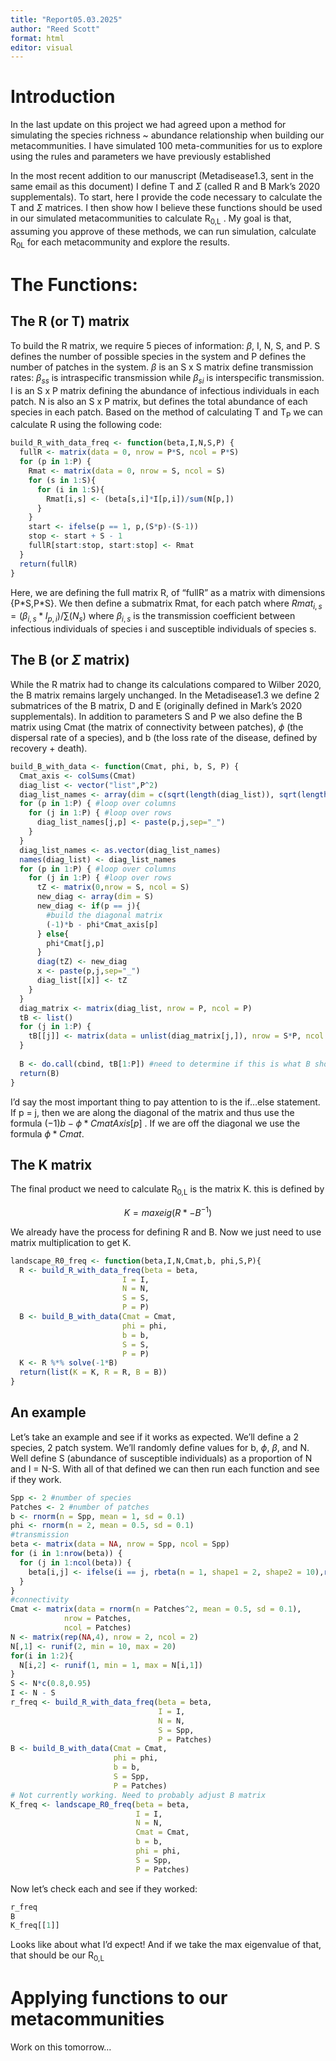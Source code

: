 ```yaml
---
title: "Report05.03.2025"
author: "Reed Scott"
format: html
editor: visual
---
```


# Introduction

In the last update on this project we had agreed upon a method for simulating the species richness \~ abundance relationship when building our metacommunities. I have simulated 100 meta-communities for us to explore using the rules and parameters we have previously established

In the most recent addition to our manuscript (Metadisease1.3, sent in the same email as this document) I define T and $\Sigma$ (called R and B Mark's 2020 supplementals). To start, here I provide the code necessary to calculate the T and $\Sigma$ matrices. I then show how I believe these functions should be used in our simulated metacommunities to calculate R~0,L~ . My goal is that, assuming you approve of these methods, we can run simulation, calculate R~0L~ for each metacommunity and explore the results.

# The Functions:

## The R (or T) matrix

To build the R matrix, we require 5 pieces of information: $\beta$, I, N, S, and P. S defines the number of possible species in the system and P defines the number of patches in the system. $\beta$ is an S x S matrix define transmission rates: $\beta_{ss}$ is intraspecific transmission while $\beta_{si}$ is interspecific transmission. I is an S x P matrix defining the abundance of infectious individuals in each patch. N is also an S x P matrix, but defines the total abundance of each species in each patch. Based on the method of calculating T and T~P~ we can calculate R using the following code:

```r
build_R_with_data_freq <- function(beta,I,N,S,P) {
  fullR <- matrix(data = 0, nrow = P*S, ncol = P*S)
  for (p in 1:P) {
    Rmat <- matrix(data = 0, nrow = S, ncol = S)
    for (s in 1:S){
      for (i in 1:S){
        Rmat[i,s] <- (beta[s,i]*I[p,i])/sum(N[p,])
      }
    }
    start <- ifelse(p == 1, p,(S*p)-(S-1))
    stop <- start + S - 1
    fullR[start:stop, start:stop] <- Rmat
  }
  return(fullR)
}
```

Here, we are defining the full matrix R, of "fullR" as a matrix with dimensions {P\*S,P\*S}. We then define a submatrix Rmat, for each patch where $Rmat_{i,s} = (\beta_{i,s}*I_{p,i})/\sum(N_s)$ where $\beta_{i,s}$ is the transmission coefficient between infectious individuals of species i and susceptible individuals of species s.

## The B (or $\Sigma$ matrix)  

While the R matrix had to change its calculations compared to Wilber 2020, the B matrix remains largely unchanged. In the Metadisease1.3 we define 2 submatrices of the B matrix, D and E (originally defined in Mark's 2020 supplementals). In addition to parameters S and P we also define the B matrix using Cmat (the matrix of connectivity between patches), $\phi$ (the dispersal rate of a species), and b (the loss rate of the disease, defined by recovery + death).

```r
build_B_with_data <- function(Cmat, phi, b, S, P) {
  Cmat_axis <- colSums(Cmat)
  diag_list <- vector("list",P^2)
  diag_list_names <- array(dim = c(sqrt(length(diag_list)), sqrt(length(diag_list))))
  for (p in 1:P) { #loop over columns
    for (j in 1:P) { #loop over rows
      diag_list_names[j,p] <- paste(p,j,sep="_")
    }
  }
  diag_list_names <- as.vector(diag_list_names)
  names(diag_list) <- diag_list_names
  for (p in 1:P) { #loop over columns
    for (j in 1:P) { #loop over rows
      tZ <- matrix(0,nrow = S, ncol = S)
      new_diag <- array(dim = S)
      new_diag <- if(p == j){
        #build the diagonal matrix
        (-1)*b - phi*Cmat_axis[p]
      } else{
        phi*Cmat[j,p]
      }
      diag(tZ) <- new_diag
      x <- paste(p,j,sep="_")
      diag_list[[x]] <- tZ 
    }
  }
  diag_matrix <- matrix(diag_list, nrow = P, ncol = P)
  tB <- list()
  for (j in 1:P) {
    tB[[j]] <- matrix(data = unlist(diag_matrix[j,]), nrow = S*P, ncol = S, byrow = T) #looks like this worked!
  }
  
  B <- do.call(cbind, tB[1:P]) #need to determine if this is what B should look like
  return(B) 
}
```

I'd say the most important thing to pay attention to is the if...else statement. If p = j, then we are along the diagonal of the matrix and thus use the formula $(-1)b - \phi*CmatAxis[p]$ . If we are off the diagonal we use the formula $\phi * Cmat$.

## The K matrix

The final product we need to calculate R~0,L~ is the matrix K. this is defined by

$$
K = max eig (R*-B^{-1})
$$

We already have the process for defining R and B. Now we just need to use matrix multiplication to get K.

```r
landscape_R0_freq <- function(beta,I,N,Cmat,b, phi,S,P){
  R <- build_R_with_data_freq(beta = beta,
                         I = I,
                         N = N,
                         S = S,
                         P = P)
  B <- build_B_with_data(Cmat = Cmat,
                         phi = phi,
                         b = b,
                         S = S,
                         P = P)
  K <- R %*% solve(-1*B)
  return(list(K = K, R = R, B = B))
}
```

## An example

Let's take an example and see if it works as expected. We'll define a 2 species, 2 patch system. We'll randomly define values for b, $\phi$, $\beta$, and N. Well define S (abundance of susceptible individuals) as a proportion of N and I = N-S. With all of that defined we can then run each function and see if they work.

```r
Spp <- 2 #number of species
Patches <- 2 #number of patches
b <- rnorm(n = Spp, mean = 1, sd = 0.1)
phi <- rnorm(n = 2, mean = 0.5, sd = 0.1)
#transmission
beta <- matrix(data = NA, nrow = Spp, ncol = Spp)
for (i in 1:nrow(beta)) {
  for (j in 1:ncol(beta)) {
    beta[i,j] <- ifelse(i == j, rbeta(n = 1, shape1 = 2, shape2 = 10),rbeta(n = 1, shape1 = 1, shape2 = 1))
  }
}
#connectivity
Cmat <- matrix(data = rnorm(n = Patches^2, mean = 0.5, sd = 0.1),
            nrow = Patches,
            ncol = Patches)
N <- matrix(rep(NA,4), nrow = 2, ncol = 2)
N[,1] <- runif(2, min = 10, max = 20)
for(i in 1:2){
  N[i,2] <- runif(1, min = 1, max = N[i,1])
}
S <- N*c(0.8,0.95)
I <- N - S
r_freq <- build_R_with_data_freq(beta = beta,
                                 I = I,
                                 N = N,
                                 S = Spp,
                                 P = Patches)
B <- build_B_with_data(Cmat = Cmat,
                       phi = phi,
                       b = b, 
                       S = Spp,
                       P = Patches)
# Not currently working. Need to probably adjust B matrix
K_freq <- landscape_R0_freq(beta = beta,
                            I = I,
                            N = N,
                            Cmat = Cmat,
                            b = b,
                            phi = phi,
                            S = Spp,
                            P = Patches)
```

Now let's check each and see if they worked:

```r
r_freq
B
K_freq[[1]]
```

Looks like about what I'd expect! And if we take the max eigenvalue of that, that should be our R~0,L~

# Applying functions to our metacommunities

Work on this tomorrow...
